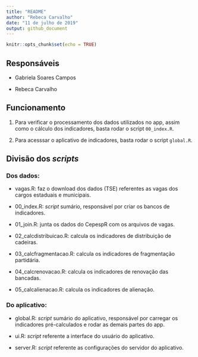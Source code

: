```yaml
---
title: "README"
author: "Rebeca Carvalho"
date: "11 de julho de 2019"
output: github_document
---
```


```r
knitr::opts_chunk$set(echo = TRUE)
```

## Responsáveis

- Gabriela Soares Campos

- Rebeca Carvalho


## Funcionamento

1. Para verificar o processamento dos dados utilizados no app, assim como o cálculo dos indicadores, basta rodar o script `00_index.R`.

2. Para acesssar o aplicativo de indicadores, basta rodar o script `global.R`.


## Divisão dos _scripts_

### Dos dados:

- vagas.R: faz o download dos dados (TSE) referentes as vagas dos cargos estaduais e municipais.

- 00_index.R: _script_ sumário, responsável por criar os bancos de indicadores.

- 01_join.R: junta os dados do CepespR com os arquivos de vagas. 

- 02_calcdistribuicao.R: calcula os indicadores de distribuição de cadeiras.

- 03_calcfragmentacao.R: calcula os indicadores de fragmentação partidária.

- 04_calcrenovacao.R: calcula os indicadores de renovação das bancadas.

- 05_calcalienacao.R: calcula os indicadores de alienação.

### Do aplicativo:

- global.R: _script_ sumário do aplicativo, responsável por carregar os indicadores pré-calculados e rodar as demais partes do app.

- ui.R: _script_ referente a interface do usuário do aplicativo.

- server.R: _script_ referente as configurações do servidor do aplicativo.


